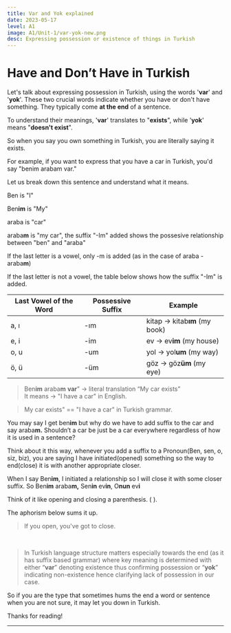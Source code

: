 ```yaml
---
title: Var and Yok explained
date: 2023-05-17
level: A1
image: A1/Unit-1/var-yok-new.png 
desc: Expressing possession or existence of things in Turkish
---
```


# Have and Don’t Have in Turkish


Let's talk about expressing possession in Turkish, using the words '**var**' and '**yok**'. These two crucial words indicate whether you have or don't have something. They typically come **at the end** of a sentence.

To understand their meanings, '**var**' translates to "**exists**", while '**yok**' means "**doesn't exist**". 

So when you say you own something in Turkish, you are literally saying it exists. 


For example, if you want to express that you have a car in Turkish, you'd say "benim arabam var." 

Let us break down this sentence and understand what it means.

Ben is "I"

Ben**im** is "My"

araba is "car"

araba**m** is "my car", the suffix "-Im" added shows the possesive relationship between "ben" and "araba"

If the last letter is a vowel, only -m is added (as in the case of araba - araba**m**)

If the last letter is not a vowel, the table below shows how the suffix "-Im" is added.

| Last Vowel of the Word | Possessive Suffix | Example |
|------------------------|-------------------|---------|
| a, ı                   | -ım               | kitap → kitab**ım** (my book) |
| e, i                   | -im               | ev → ev**im** (my house) |
| o, u                   | -um               | yol → yol**um** (my way) |
| ö, ü                   | -üm               | göz → göz**üm** (my eye) |


 



> Ben**im** araba**m** **var**” → literal translation “My car exists”<br/>
> It means → "I have a car" in English. 

> My car exists" == "I have a car" in Turkish grammar.



You may say I get ben**im** but why do we have to add suffix to the car and say araba**m.**
Shouldn’t a car be just be a car everywhere regardless of how it is used in a sentence?

Think about it this way, whenever you add a suffix to a Pronoun(Ben, sen, o, siz, biz), you are saying I have initiated(opened) something so the way to end(close) it is with another appropriate closer.

When I say Ben**im**, I initiated a relationship so I will close it with some closer suffix.
So Ben**im** araba**m,** Sen**in** ev**in**, O**nun** ev**i**

Think of it like opening and closing a parenthesis. ( ). 

The aphorism below sums it up. 

> If you open, you've got to close.

<br/>


> In Turkish language structure matters especially towards the end (as it has suffix based grammar) where key meaning is determined with either “**var**” denoting existence thus confirming possession or “**yok**” indicating non-existence hence clarifying lack of possession in our case.


So if you are the type that sometimes hums the end a word or sentence when you are not sure, it may let you down in Turkish.  


Thanks for reading! 

---